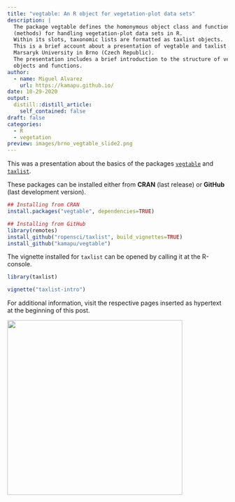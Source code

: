 ```yaml
---
title: "vegtable: An R object for vegetation-plot data sets"
description: |
  The package vegtable defines the homonymous object class and functions
  (methods) for handling vegetation-plot data sets in R.
  Within its slots, taxonomic lists are formatted as taxlist objects.
  This is a brief account about a presentation of vegtable and taxlist at the
  Marsaryk University in Brno (Czech Republic).
  The presentation includes a brief introduction to the structure of vegtable
  objects and functions.
author:
  - name: Miguel Alvarez
    url: https://kamapu.github.io/
date: 10-29-2020
output:
  distill::distill_article:
    self_contained: false
draft: false
categories:
  - R
  - vegetation
preview: images/brno_vegtable_slide2.png
---
```


This was a presentation about the basics of the packages
[`vegtable`](https://github.com/kamapu/vegtable) and
[`taxlist`](https://docs.ropensci.org/taxlist/).

These packages can be installed either from **CRAN** (last release) or
**GitHub** (last development version).

```r
## Installing from CRAN
install.packages("vegtable", dependencies=TRUE)

## Installing from GitHub
library(remotes)
install_github("ropensci/taxlist", build_vignettes=TRUE)
install_github("kamapu/vegtable")
```

The vignette installed for `taxlist` can be opened by calling it at the
R-console.

```r
library(taxlist)

vignette("taxlist-intro")
```

For additional information, visit the respective pages inserted as hypertext at
the beginning of this post.

<aside>
<a href="https://kamapu.github.io/documents/brno_vegtable.pdf" target="_self"> 
    <img src="images/brno_vegtable_slide2.png"  alt="" style="width:400px; height:auto;"/> 
</a>
</aside>

